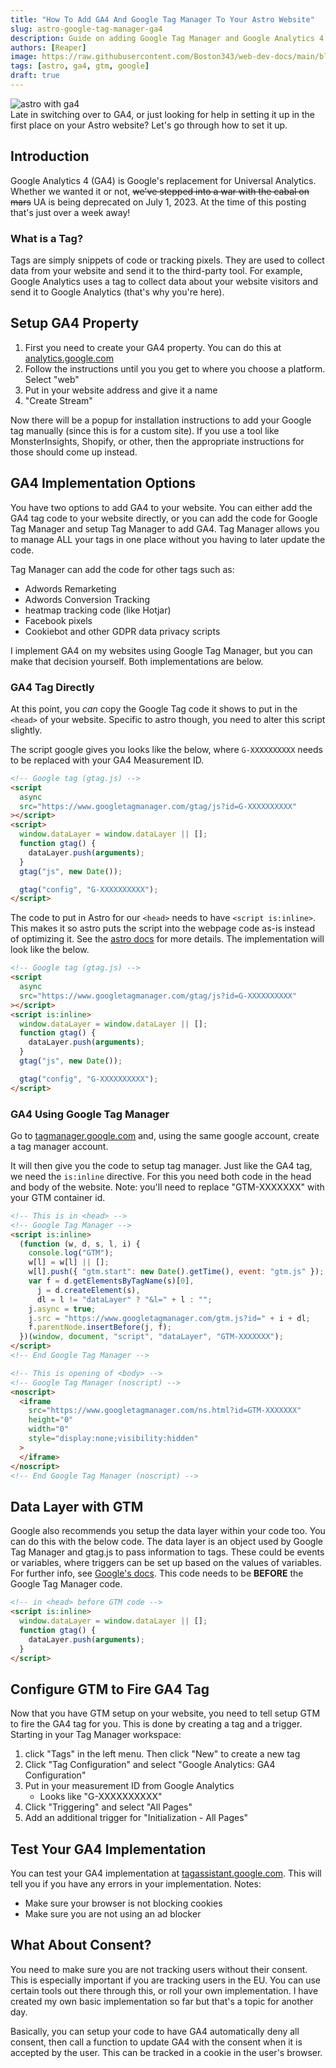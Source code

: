 ```yaml
---
title: "How To Add GA4 And Google Tag Manager To Your Astro Website"
slug: astro-google-tag-manager-ga4
description: Guide on adding Google Tag Manager and Google Analytics 4 (GA4) to your Astro website.
authors: [Reaper]
image: https://raw.githubusercontent.com/Boston343/web-dev-docs/main/blog/2023-06-21-astro-ga4/astro-ga4-google-tag-manager.jpeg
tags: [astro, ga4, gtm, google]
draft: true
---
```



<div style={{ textAlign: "center" }}>
  <img
    src={mainImage}
    alt="astro with ga4"
    style={{
      width: "100%",
      height: "auto",
      aspectRatio: "1197/624",
    }}
  />
</div>
Late in switching over to GA4, or just looking for help in setting it up in the first
place on your Astro website? Let's go through how to set it up.

<!--truncate-->

## Introduction

Google Analytics 4 (GA4) is Google's replacement for Universal Analytics. Whether we wanted it or not, ~~we've stepped into a war with the cabal on mars~~ UA is being deprecated on July 1, 2023. At the time of this posting that's just over a week away!

### What is a Tag?

Tags are simply snippets of code or tracking pixels. They are used to collect data from your website and send it to the third-party tool. For example, Google Analytics uses a tag to collect data about your website visitors and send it to Google Analytics (that's why you're here).

## Setup GA4 Property

1. First you need to create your GA4 property. You can do this at [analytics.google.com](https://analytics.google.com)
2. Follow the instructions until you you get to where you choose a platform. Select "web"
3. Put in your website address and give it a name
4. "Create Stream"

Now there will be a popup for installation instructions to add your Google tag manually (since this is for a custom site). If you use a tool like MonsterInsights, Shopify, or other, then the appropriate instructions for those should come up instead.

## GA4 Implementation Options

You have two options to add GA4 to your website. You can either add the GA4 tag code to your website directly, or you can add the code for Google Tag Manager and setup Tag Manager to add GA4. Tag Manager allows you to manage ALL your tags in one place without you having to later update the code.

Tag Manager can add the code for other tags such as:

- Adwords Remarketing
- Adwords Conversion Tracking
- heatmap tracking code (like Hotjar)
- Facebook pixels
- Cookiebot and other GDPR data privacy scripts

I implement GA4 on my websites using Google Tag Manager, but you can make that decision yourself. Both implementations are below.

### GA4 Tag Directly

At this point, you _can_ copy the Google Tag code it shows to put in the `<head>` of your website. Specific to astro though, you need to alter this script slightly.

The script google gives you looks like the below, where `G-XXXXXXXXXX` needs to be replaced with your GA4 Measurement ID.

```html
<!-- Google tag (gtag.js) -->
<script
  async
  src="https://www.googletagmanager.com/gtag/js?id=G-XXXXXXXXXX"
></script>
<script>
  window.dataLayer = window.dataLayer || [];
  function gtag() {
    dataLayer.push(arguments);
  }
  gtag("js", new Date());

  gtag("config", "G-XXXXXXXXXX");
</script>
```

The code to put in Astro for our `<head>` needs to have `<script is:inline>`. This makes it so astro puts the script into the webpage code as-is instead of optimizing it. See the [astro docs](https://docs.astro.build/en/reference/directives-reference/#isinline) for more details. The implementation will look like the below.

```html
<!-- Google tag (gtag.js) -->
<script
  async
  src="https://www.googletagmanager.com/gtag/js?id=G-XXXXXXXXXX"
></script>
<script is:inline>
  window.dataLayer = window.dataLayer || [];
  function gtag() {
    dataLayer.push(arguments);
  }
  gtag("js", new Date());

  gtag("config", "G-XXXXXXXXXX");
</script>
```

### GA4 Using Google Tag Manager

Go to [tagmanager.google.com](https://tagmanager.google.com/) and, using the same google account, create a tag manager account.

It will then give you the code to setup tag manager. Just like the GA4 tag, we need the `is:inline` directive. For this you need both code in the head and body of the website. Note: you'll need to replace "GTM-XXXXXXX" with your GTM container id.

```html
<!-- This is in <head> -->
<!-- Google Tag Manager -->
<script is:inline>
  (function (w, d, s, l, i) {
    console.log("GTM");
    w[l] = w[l] || [];
    w[l].push({ "gtm.start": new Date().getTime(), event: "gtm.js" });
    var f = d.getElementsByTagName(s)[0],
      j = d.createElement(s),
      dl = l != "dataLayer" ? "&l=" + l : "";
    j.async = true;
    j.src = "https://www.googletagmanager.com/gtm.js?id=" + i + dl;
    f.parentNode.insertBefore(j, f);
  })(window, document, "script", "dataLayer", "GTM-XXXXXXX");
</script>
<!-- End Google Tag Manager -->
```

```html
<!-- This is opening of <body> -->
<!-- Google Tag Manager (noscript) -->
<noscript>
  <iframe
    src="https://www.googletagmanager.com/ns.html?id=GTM-XXXXXXX"
    height="0"
    width="0"
    style="display:none;visibility:hidden"
  >
  </iframe>
</noscript>
<!-- End Google Tag Manager (noscript) -->
```

## Data Layer with GTM

Google also recommends you setup the data layer within your code too. You can do this with the below code. The data layer is an object used by Google Tag Manager and gtag.js to pass information to tags. These could be events or variables, where triggers can be set up based on the values of variables. For further info, see [Google's docs](https://developers.google.com/tag-platform/tag-manager/web/datalayer). This code needs to be **BEFORE** the Google Tag Manager code.

<!-- explain the google analytics data layer -->

```html
<!-- in <head> before GTM code -->
<script is:inline>
  window.dataLayer = window.dataLayer || [];
  function gtag() {
    dataLayer.push(arguments);
  }
</script>
```

## Configure GTM to Fire GA4 Tag

Now that you have GTM setup on your website, you need to tell setup GTM to fire the GA4 tag for you. This is done by creating a tag and a trigger. Starting in your Tag Manager workspace:

1. click "Tags" in the left menu. Then click "New" to create a new tag
2. Click "Tag Configuration" and select "Google Analytics: GA4 Configuration"
3. Put in your measurement ID from Google Analytics
   - Looks like "G-XXXXXXXXXX"
4. Click "Triggering" and select "All Pages"
5. Add an additional trigger for "Initialization - All Pages"

## Test Your GA4 Implementation

You can test your GA4 implementation at [tagassistant.google.com](https://tagassistant.google.com/). This will tell you if you have any errors in your implementation. Notes:

- Make sure your browser is not blocking cookies
- Make sure you are not using an ad blocker

## What About Consent?

You need to make sure you are not tracking users without their consent. This is especially important if you are tracking users in the EU. You can use certain tools out there through this, or roll your own implementation. I have created my own basic implementation so far but that's a topic for another day.

Basically, you can setup your code to have GA4 automatically deny all consent, then call a function to update GA4 with the consent when it is accepted by the user. This can be tracked in a cookie in the user's browser.


<CallingCard />
